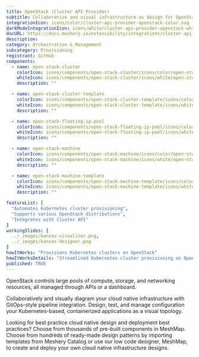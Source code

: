 ```yaml
---
title: OpenStack (Cluster API Provider)
subtitle: Collaborative and visual infrastructure as design for OpenStack (Cluster API Provider)
integrationIcon: icons/color/cluster-api-provider-openstack-color.svg
darkModeIntegrationIcon: icons/white/cluster-api-provider-openstack-white.svg
docURL: https://docs.meshery.io/extensibility/integrations/cluster-api-provider-openstack
description: 
category: Orchestration & Management
subcategory: Provisioning
registrant: GitHub
components:
  - name: open-stack-cluster
    colorIcon: icons/components/open-stack-cluster/icons/color/open-stack-cluster-color.svg
    whiteIcon: icons/components/open-stack-cluster/icons/white/open-stack-cluster-white.svg
    description: ""

  - name: open-stack-cluster-template
    colorIcon: icons/components/open-stack-cluster-template/icons/color/open-stack-cluster-template-color.svg
    whiteIcon: icons/components/open-stack-cluster-template/icons/white/open-stack-cluster-template-white.svg
    description: ""

  - name: open-stack-floating-ip-pool
    colorIcon: icons/components/open-stack-floating-ip-pool/icons/color/open-stack-floating-ip-pool-color.svg
    whiteIcon: icons/components/open-stack-floating-ip-pool/icons/white/open-stack-floating-ip-pool-white.svg
    description: ""

  - name: open-stack-machine
    colorIcon: icons/components/open-stack-machine/icons/color/open-stack-machine-color.svg
    whiteIcon: icons/components/open-stack-machine/icons/white/open-stack-machine-white.svg
    description: ""

  - name: open-stack-machine-template
    colorIcon: icons/components/open-stack-machine-template/icons/color/open-stack-machine-template-color.svg
    whiteIcon: icons/components/open-stack-machine-template/icons/white/open-stack-machine-template-white.svg
    description: ""

featureList: [
  "Automates Kubernetes cluster provisioning",
  "Supports various OpenStack distributions",
  "Integrates with Cluster API"
]
workingSlides: [
  ../_images/kanvas-visualizer.png,
  ../_images/kanvas-designer.png
]
howItWorks: "Provisions Kubernetes clusters on OpenStack"
howItWorksDetails: "Streamlined Kubernetes cluster provisioning on OpenStack"
published: TRUE
---
```

<p>
OpenStack controls large pools of compute, storage, and networking resources, all managed through APIs or a dashboard.
</p>
<p>
    Collaboratively and visually diagram your cloud native infrastructure with GitOps-style pipeline integration. Design, test, and manage configuration your Kubernetes-based, containerized applications as a visual topology.
</p>
<p>
    Looking for best practice cloud native design and deployment best practices? Choose from thousands of pre-built components in MeshMap. Choose from hundreds of ready-made design patterns by importing templates from Meshery Catalog or use our low code designer, MeshMap, to create and deploy your own cloud native infrastructure designs.
</p>
